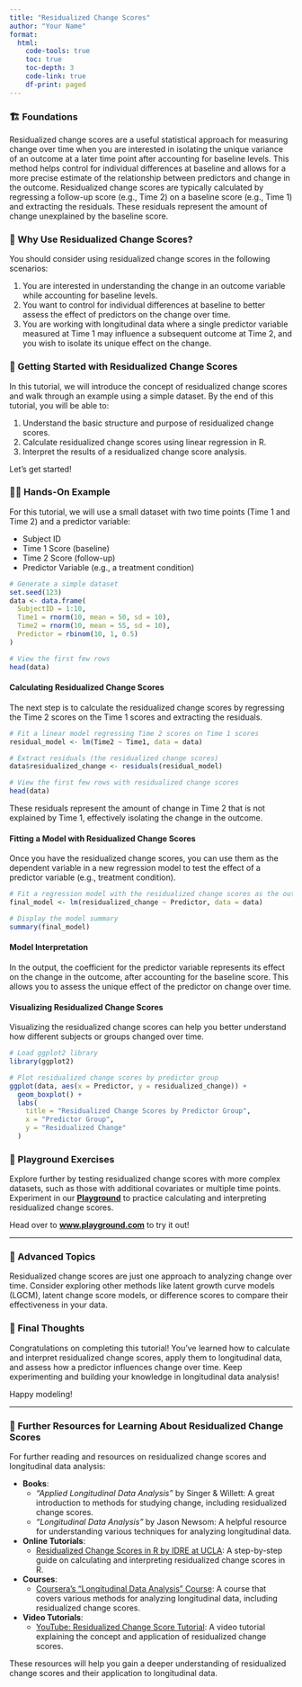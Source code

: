 ```yaml
---
title: "Residualized Change Scores"
author: "Your Name"
format: 
  html:
    code-tools: true
    toc: true
    toc-depth: 3
    code-link: true
    df-print: paged
---
```


### 🏗️ Foundations

Residualized change scores are a useful statistical approach for measuring change over time when you are interested in isolating the unique variance of an outcome at a later time point after accounting for baseline levels. This method helps control for individual differences at baseline and allows for a more precise estimate of the relationship between predictors and change in the outcome. Residualized change scores are typically calculated by regressing a follow-up score (e.g., Time 2) on a baseline score (e.g., Time 1) and extracting the residuals. These residuals represent the amount of change unexplained by the baseline score.

<div class="when-to-use-section">

### 🤔 Why Use Residualized Change Scores?

You should consider using residualized change scores in the following scenarios:

1. You are interested in understanding the change in an outcome variable while accounting for baseline levels.
2. You want to control for individual differences at baseline to better assess the effect of predictors on the change over time.
3. You are working with longitudinal data where a single predictor variable measured at Time 1 may influence a subsequent outcome at Time 2, and you wish to isolate its unique effect on the change.

</div>

<div class="getting-started-section">

### 🚀 Getting Started with Residualized Change Scores

In this tutorial, we will introduce the concept of residualized change scores and walk through an example using a simple dataset. By the end of this tutorial, you will be able to:

1. Understand the basic structure and purpose of residualized change scores.
2. Calculate residualized change scores using linear regression in R.
3. Interpret the results of a residualized change score analysis.

Let's get started!

</div>

<div class="hands-on-section">

### 👩‍💻 Hands-On Example 

For this tutorial, we will use a small dataset with two time points (Time 1 and Time 2) and a predictor variable:

- Subject ID
- Time 1 Score (baseline)
- Time 2 Score (follow-up)
- Predictor Variable (e.g., a treatment condition)

```r
# Generate a simple dataset
set.seed(123)
data <- data.frame(
  SubjectID = 1:10,
  Time1 = rnorm(10, mean = 50, sd = 10),
  Time2 = rnorm(10, mean = 55, sd = 10),
  Predictor = rbinom(10, 1, 0.5)
)

# View the first few rows
head(data)
```

#### Calculating Residualized Change Scores

The next step is to calculate the residualized change scores by regressing the Time 2 scores on the Time 1 scores and extracting the residuals.

```r
# Fit a linear model regressing Time 2 scores on Time 1 scores
residual_model <- lm(Time2 ~ Time1, data = data)

# Extract residuals (the residualized change scores)
data$residualized_change <- residuals(residual_model)

# View the first few rows with residualized change scores
head(data)
```

These residuals represent the amount of change in Time 2 that is not explained by Time 1, effectively isolating the change in the outcome.

#### Fitting a Model with Residualized Change Scores

Once you have the residualized change scores, you can use them as the dependent variable in a new regression model to test the effect of a predictor variable (e.g., treatment condition).

```r
# Fit a regression model with the residualized change scores as the outcome
final_model <- lm(residualized_change ~ Predictor, data = data)

# Display the model summary
summary(final_model)
```

#### Model Interpretation

In the output, the coefficient for the predictor variable represents its effect on the change in the outcome, after accounting for the baseline score. This allows you to assess the unique effect of the predictor on change over time.

#### Visualizing Residualized Change Scores

Visualizing the residualized change scores can help you better understand how different subjects or groups changed over time.

```r
# Load ggplot2 library
library(ggplot2)

# Plot residualized change scores by predictor group
ggplot(data, aes(x = Predictor, y = residualized_change)) +
  geom_boxplot() +
  labs(
    title = "Residualized Change Scores by Predictor Group",
    x = "Predictor Group",
    y = "Residualized Change"
  )
```

</div>

### 🛝 Playground Exercises

Explore further by testing residualized change scores with more complex datasets, such as those with additional covariates or multiple time points. Experiment in our **[Playground](www.playground.com)** to practice calculating and interpreting residualized change scores.

Head over to **[www.playground.com](www.playground.com)** to try it out!

---

### 🧩 Advanced Topics

Residualized change scores are just one approach to analyzing change over time. Consider exploring other methods like latent growth curve models (LGCM), latent change score models, or difference scores to compare their effectiveness in your data.

### 💭 Final Thoughts

Congratulations on completing this tutorial! You’ve learned how to calculate and interpret residualized change scores, apply them to longitudinal data, and assess how a predictor influences change over time. Keep experimenting and building your knowledge in longitudinal data analysis!

Happy modeling!

---

### 🔗 Further Resources for Learning About Residualized Change Scores

For further reading and resources on residualized change scores and longitudinal data analysis:

- **Books**:
  - *"Applied Longitudinal Data Analysis"* by Singer & Willett: A great introduction to methods for studying change, including residualized change scores.
  - *"Longitudinal Data Analysis"* by Jason Newsom: A helpful resource for understanding various techniques for analyzing longitudinal data.

- **Online Tutorials**:
  - [Residualized Change Scores in R by IDRE at UCLA](https://stats.oarc.ucla.edu/r/dae/residualized-change-scores/): A step-by-step guide on calculating and interpreting residualized change scores in R.
  
- **Courses**:
  - [Coursera's "Longitudinal Data Analysis" Course](https://www.coursera.org/learn/longitudinal-data): A course that covers various methods for analyzing longitudinal data, including residualized change scores.
  
- **Video Tutorials**:
  - [YouTube: Residualized Change Score Tutorial](https://www.youtube.com/watch?v=GDLdY3bKxaw): A video tutorial explaining the concept and application of residualized change scores.

These resources will help you gain a deeper understanding of residualized change scores and their application to longitudinal data.

</div>
